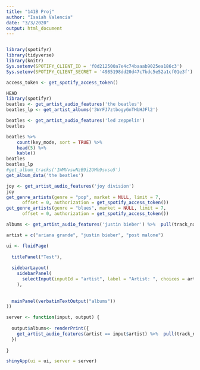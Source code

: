 ```yaml
---
title: "141B Proj"
author: "Isaiah Valencia"
date: "3/3/2020"
output: html_document
---
```


```r

```


```r
library(spotifyr)
library(tidyverse)
library(knitr)
Sys.setenv(SPOTIFY_CLIENT_ID = 'f0d212500a7e4c74baaab9025ea186c3')
Sys.setenv(SPOTIFY_CLIENT_SECRET = '4985198dd20d47c7bdc5e52a1cf01e3f')

access_token <- get_spotify_access_token()
```


```r
HEAD
library(spotifyr)
beatles <- get_artist_audio_features('the beatles')
beatles_lp <- get_artist_albums('3WrFJ7ztbogyGnTHbHJFl2')

beatles <- get_artist_audio_features('led zeppelin')
beatles

```

```r
beatles %>% 
    count(key_mode, sort = TRUE) %>% 
    head(5) %>% 
    kable()
beatles
beatles_lp
#get_album_tracks('1WMVvswNzB9i2UMh9svso5')
get_album_data('the beatles')
```


```r
joy <- get_artist_audio_features('joy division')
joy
get_genre_artists(genre = "pop", market = NULL, limit = 7,
      offset = 0, authorization = get_spotify_access_token())
get_genre_artists(genre = "blues", market = NULL, limit = 7,
      offset = 0, authorization = get_spotify_access_token())
```




```r

albums <- get_artist_audio_features('justin bieber') %>%  pull(track_name)

artist = c("ariana grande", "justin bieber", "post malone")

ui <- fluidPage(
  
  titlePanel("Test"),
  
  sidebarLayout(
    sidebarPanel(
      selectInput(inputId = "artist", label = "Artist: ", choices = artist, multiple =F)
    ),
  
  
  mainPanel(verbatimTextOutput("albums"))
))

server <- function(input, output) {
  
  output$albums<- renderPrint({
    get_artist_audio_features(artist == input$artist) %>%  pull(track_name)
  })
 
}

shinyApp(ui = ui, server = server)

```


